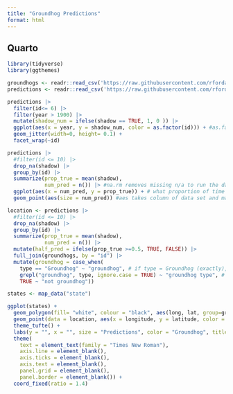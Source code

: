 ```yaml
---
title: "Groundhog Predictions"
format: html
---
```


## Quarto
```r
library(tidyverse)
library(ggthemes)
```


```r
groundhogs <- readr::read_csv('https://raw.githubusercontent.com/rfordatascience/tidytuesday/master/data/2024/2024-01-30/groundhogs.csv')
predictions <- readr::read_csv('https://raw.githubusercontent.com/rfordatascience/tidytuesday/master/data/2024/2024-01-30/predictions.csv')
```

```r
predictions |>
  filter(id<= 6) |>
  filter(year > 1900) |>
  mutate(shadow_num = ifelse(shadow == TRUE, 1, 0 )) |>
  ggplot(aes(x = year, y = shadow_num, color = as.factor(id))) + #as.factor changes to mult. colors 
  geom_jitter(width=0, height= 0.1) + 
  facet_wrap(~id)
```

```r
predictions |>
  #filter(id <= 10) |>
  drop_na(shadow) |>
  group_by(id) |>
  summarize(prop_true = mean(shadow),
            num_pred = n()) |> #na.rm removes missing n/a to run the data, shadow is a binary
  ggplot(aes(x = num_pred, y = prop_true)) + # what proportion of time does he see his shadow
  geom_point(aes(size = num_pred)) #aes takes column of data set and maps it to plot, if only 'size = 10', that doesnt need to be in aes 

```

```r
location <- predictions |>
  #filter(id <= 10) |>
  drop_na(shadow) |>
  group_by(id) |>
  summarize(prop_true = mean(shadow),
            num_pred = n()) |>
  mutate(half_pred = ifelse(prop_true >=0.5, TRUE, FALSE)) |>
  full_join(groundhogs, by = "id") |> 
  mutate(groundhog = case_when(
    type == "Groundhog" ~ "groundhog", # if type = Groundhog (exactly), set it to "groundhog"
    grepl("groundhog", type, ignore.case = TRUE) ~ "groundhog type", # if there is 'groundhog' anywhere, ignore all exacts, set it to "groundhog type"
    TRUE ~ "not groundhog"))
```

```r
states <- map_data("state")

ggplot(states) +
  geom_polygon(fill= "white", colour = "black", aes(long, lat, group=group)) +
  geom_point(data = location, aes(x = longitude, y = latitude, color = groundhog, size = num_pred)) +
  theme_tufte() +
  labs(y = "", x = "", size = "Predictions", color = "Groundhog", title = "Groundhogs Across America") +
  theme(
    text = element_text(family = "Times New Roman"),
    axis.line = element_blank(),
    axis.ticks = element_blank(),
    axis.text = element_blank(),
    panel.grid = element_blank(),
    panel.border = element_blank()) +
  coord_fixed(ratio = 1.4) 
```

